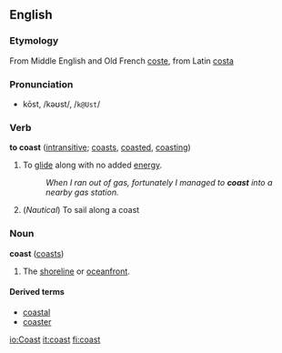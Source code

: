 ==English==
===Etymology===
From Middle English and Old French [[coste]], from Latin [[costa]]

===Pronunciation===
*kōst, /kəʊst/, /<tt>k@Ust</tt>/

===Verb===
'''to coast''' ([[intransitive]]; [[coasts]], [[coasted]], [[coasting]])

# To [[glide]] along with no added [[energy]].
#:''When I ran out of gas, fortunately I managed to '''coast''' into a nearby gas station.''
# (''Nautical'') To sail along a coast

===Noun===
'''coast''' ([[coasts]])

#The [[shoreline]] or [[oceanfront]].

====Derived terms====
*[[coastal]]
*[[coaster]]

[[io:Coast]]
[[it:coast]]
[[fi:coast]]